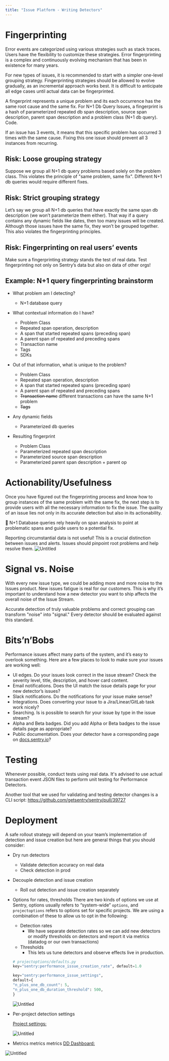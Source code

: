 ```yaml
---
title: "Issue Platform - Writing Detectors"
---
```


# Fingerprinting

Error events are categorized using various strategies such as stack traces. Users have the flexibility to customize these strategies. Error fingerprinting is a complex and continuously evolving mechanism that has been in existence for many years.

For new types of issues, it is recommended to start with a simpler one-level grouping strategy. Fingerprinting strategies should be allowed to evolve gradually, as an incremental approach works best. It is difficult to anticipate all edge cases until actual data can be fingerprinted.

<aside>
    A fingerprint represents a unique problem and its each occurrence has the same root cause and the same fix. For N+1 Db Query Issues, a fingerprint is a hash of parameterized repeated db span description, source span description, parent span description and a problem class (N+1 db query). <Link to="https://github.com/getsentry/sentry/blob/master/src/sentry/utils/performance_issues/detectors/n_plus_one_db_span_detector.py#L253-L258">Code</Link>.
</aside>

If an issue has 3 events, it means that this specific problem has occurred 3 times with the same cause. Fixing this one issue should prevent all 3 instances from recurring.

## Risk: Loose grouping strategy

Suppose we group all N+1 db query problems based solely on the problem class. This violates the principle of "same problem, same fix". Different N+1 db queries would require different fixes.

## Risk: Strict grouping strategy

Let’s say we group all N+1 db queries that have exactly the same span db description (we won’t parameterize them either). That way if a query contains any dynamic fields like dates, then too many issues will be created. Although those issues have the same fix, they won’t be grouped together. This also violates the fingerprinting principles.

## Risk: Fingerprinting on real users’ events

Make sure a fingerprinting strategy stands the test of real data. Test fingerprinting not only on Sentry’s data but also on data of other orgs!

## Example: N+1 query fingerprinting brainstorm

- What problem am I detecting?
   - N+1 database query

- What contextual information do I have?
    - Problem Class
    - Repeated span operation, description
    - A span that started repeated spans (preceding span)
    - A parent span of repeated and preceding spans
    - Transaction name
    - Tags
    - SDKs

- Out of that information, what is unique to the problem?
    - Problem Class
    - Repeated span operation, description
    - A span that started repeated spans (preceding span)
    - A parent span of repeated and preceding spans
    - ~~Transaction name~~ different transactions can have the same N+1 problem
    - ~~Tags~~

- Any dynamic fields
    - Parameterized db queries

- Resulting fingerprint
    - Problem Class
    - Parameterized repeated span description
    - Parameterized source span description
    - Parameterized parent span description + parent op

# Actionability/Usefulness

Once you have figured out the fingerprinting process and know how to group instances of the same problem with the same fix, the next step is to provide users with all the necessary information to fix the issue. The quality of an issue lies not only in its accurate detection but also in its actionability.

<aside>
📌 N+1 Database queries rely heavily on span analysis to point at problematic spans and guide users to a potential fix.

</aside>

Reporting circumstantial data is not useful! This is a crucial distinction between issues and alerts. Issues should pinpoint root problems and help resolve them.
![Untitled](img/issuePlatformFingerprinting01.jpg)

# Signal vs. Noise

With every new issue type, we could be adding more and more noise to the Issues product. New issues fatigue is real for our customers. This is why it’s important to understand how a new detector you want to ship affects the overall noise of the Issue Stream.

Accurate detection of truly valuable problems and correct grouping can transform "noise" into "signal." Every detector should be evaluated against this standard.

# Bits’n’Bobs

Performance issues affect many parts of the system, and it’s easy to overlook something. Here are a few places to look to make sure your issues are working well:

- UI edges. Do your issues look correct in the issue stream? Check the severity level, title, description, and hover card content.
- Email notifications. Does the UI match the issue details page for your new detector’s issues?
- Slack notifications. Do the notifications for your issue make sense?
- Integrations. Does converting your issue to a Jira/Linear/GitLab task work nicely?
- Searching. Is is possible to search for your issue by type in the issue stream?
- Alpha and Beta badges.  Did you add Alpha or Beta badges to the issue details page as appropriate?
- Public documentation. Does your detector have a corresponding page on [docs.sentry.io](https://docs.sentry.io)?

# Testing

Whenever possible, conduct tests using real data. It's advised to use actual transaction event JSON files to perform unit testing for Performance Detectors.

Another tool that we used for validating and testing detector changes is a CLI script: https://github.com/getsentry/sentry/pull/39727

# Deployment

A safe rollout strategy will depend on your team’s implementation of detection and issue creation but here are general things that you should consider:

- Dry run detectors
    - Validate detection accuracy on real data
    - Check detection in prod
- Decouple detection and issue creation
    - Roll out detection and issue creation separately
- Options for rates, thresholds
    There are two kinds of options we use at Sentry, options usually refers to “system-wide” `options`, and `projectoptions` refers to options set for specific projects. We are using a combination of these to allow us to opt in the following:

    - Detection rates
        - We have separate detection rates so we can add new detectors or modify thresholds on detectors and report it via metrics (datadog or our own transactions)
    - Thresholds
        - This lets us tune detectors and observe effects live in production.

    ```python
    # projectoptions/defaults.py
    key="sentry:performance_issue_creation_rate", default=1.0

    key="sentry:performance_issue_settings",
    default={
    "n_plus_one_db_count": 5,
    "n_plus_one_db_duration_threshold": 500,
    }
    ```
    ![Untitled](img/issuePlatformFingerprinting02.png)

- Per-project detection settings

    [Project settings:](https://sentry.io/settings/sentry/projects/sentry/performance/)

    ![Untitled](img/issuePlatformFingerprinting03.png)

- Metrics metrics metrics
[DD Dashboard:](https://app.datadoghq.com/dashboard/dfv-k8u-cxm/performance-issues?from_ts=1670859678260&to_ts=1670860578260&live=true)

![Untitled](img/issuePlatformFingerprinting04.png)